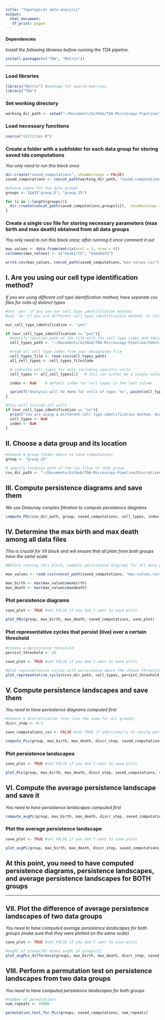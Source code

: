 ```yaml
---
title: "Topological data analysis"
output:
  html_document:
   df_print: paged
---
```

#### Dependencies
*Install the following libraries before running the TDA pipeline.*

```r
install.packages(c("TDA", "Matrix"))
```
---------------------------

### Load libraries

```r
library("Matrix") #package for sparse matrices
library("TDA")
```

### Set working directory

```r
working_dir_path <- setwd("~/Documents/GitHub/TDA-Microscopy-Pipeline/TDA/general-pipeline")
```

### Load necessary functions

```r
source("utilities.R")
```

### Create a folder with a subfolder for each data group for storing saved tda computations
*You only need to run this block once*

```r
dir.create("saved_computations", showWarnings = FALSE)
saved_computations <- concat_path(working_dir_path, "saved_computations")

#choose names for two data groups
groups <- list("group_0", "group_25")

for (i in 1:length(groups)){
  dir.create(concat_path(saved_computations,groups[i]),  showWarnings = FALSE)
}
```

### Create a single csv file for storing necessary parameters (max birth and max death) obtained from all data groups
*You only need to run this block once; after running it once comment it out*

```r
max_values <- data.frame(matrix(ncol = 2, nrow = 0))
colnames(max_values) <- c("maxbirth", "maxdeath")  

write.csv(max_values, concat_path(saved_computations,"max-values.csv"), row.names=FALSE)
```

## I. Are you using our cell type identification method?
*If you are using different cell type identification method, have separate csv files for cells of distinct types*

```r
#set 'yes' if you use our cell type identification method;
#set 'no' if you use different cell type identification method; in this case, have separate csv files for cells of distinct types

our_cell_type_identification <- "yes"

if (our_cell_type_identification == "yes"){
  #specify location path of the file with the cell type codes and their colors
  cell_types_path <- "~/Documents/GitHub/TDA-Microscopy-Pipeline/Identification/cell_colors.csv"

  #read all cell type codes from your designated file
  cell_types_file <- read.csv(cell_types_path)
  all_cell_types <- cell_types_file$Code

  # indicate cell types for only including specific cells 
  cell_types <- all_cell_types[2]   # this can either be a single value or a vector

  index <- NaN    # default index for cell types is the last column

  sprintf("Analysis will be done for cells of type: %s", paste(cell_types, collapse=", "))
}

#this will include all cells
if (our_cell_type_identification == "no"){
  print("You are using a different cell type identification method. Analysis will be done for all cells.")
  cell_types <- NaN 
  index <- NaN
}

```

## II. Choose a data group and its location

```r
#choose a group folder where to save computations
group <- "group_25"

# specify location path of the csv files of that group
csv_dir_path <- "~/Documents/GitHub/TDA-Microscopy-Pipeline/Discretized-images/25"
```

## III. Compute persistence diagrams and save them
*We use Delaunay complex filtration to compute persistence diagrams*

```r
compute_PDs(csv_dir_path, group, saved_computations, cell_types, index)
```

## IV. Determine the max birth and max death among all data files
*This is crucial for VII block and will ensure that all plots from both groups have the same scale*

```r
#Before running this block, compute persistence diagrams for all data groups (i.e choose another data group and specify its location in II-block, and compute its persistence diagrams in III-block) 

max_values <- read.csv(concat_path(saved_computations, "max-values.csv"))

max_birth <- max(max_values$maxbirth)
max_death <- max(max_values$maxdeath)
```

### Plot persistence diagrams

```r
save_plot <- TRUE #set FALSE if you don't want to save plots

plot_PDs(group, max_birth, max_death, saved_computations, save_plot)
```

### Plot representative cycles that persist (live) over a certain threshold

```r
#choose a persistence threshold
persist_threshold <- 20 

save_plot <- TRUE #set FALSE if you don't want to save plots

#plot representative cycles with persistence above the chosen threshold
plot_representative_cycles(csv_dir_path, cell_types, persist_threshold, group, saved_computations, save_plot)
```

## V. Compute persistence landscapes and save them
*You need to have persistence diagrams computed first*

```r
#choose a discretization step (use the same for all groups)
discr_step <- 0.3

save_computations_csv <- FALSE #set TRUE if additionally to saving persistence landscapes in RData format you want to save each of them in a separate csv file. This option is provided if, for example, you plan to use persistence landscapes for further analysis in another programming language. Note that in a csv file row k corresponds to a persistence landscape function at depth k, where depth 1 corresponds to a outermost persistence landscape function, and column names correspond to x-values. 

compute_PLs(group, max_birth, max_death, discr_step, saved_computations, save_computations_csv)
```

### Plot persistence landscapes 

```r
save_plot <- TRUE #set FALSE if you don't want to save plots

plot_PLs(group, max_birth, max_death, discr_step, saved_computations, save_plot)
```

## VI. Compute the average persistence landscape and save it
*You need to have persistence landscapes computed first*

```r
compute_avgPL(group, max_birth, max_death, discr_step, saved_computations)
```

### Plot the average persistence landscape

```r
save_plot <- TRUE #set FALSE if you don't want to save plots

plot_avgPL(group, max_birth, max_death, discr_step, saved_computations, save_plot)
```

## At this point, you need to have computed persistence diagrams, persistence landscapes, and average persistence landscapes for BOTH groups

-----------------

## VII. Plot the difference of average persistence landscapes of two data groups
*You need to have computed average persistence landscapes for both groups (make sure that they were plotted on the same scale)*

```r
save_plot <- TRUE #set FALSE if you don't want to save plots

#avgPL of groups[0] minus avgPL of groups[1]
plot_avgPLs_difference(groups, max_birth, max_death, discr_step, saved_computations, save_plot) 
```

## VIII. Perform a permutation test on persistence landscapes from two data groups
*You need to have computed persistence landscapes for both groups*

```r
#number of permutations
num_repeats <- 10000

permutation_test_for_PLs(groups, saved_computations, num_repeats)
```

